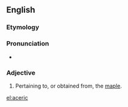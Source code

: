 ==English==

===Etymology===
{{der|en|la|ācer||maple}}

===Pronunciation===
* {{IPA|/æˈsɜɹ.ɪk/|lang=en}}

===Adjective===
{{head|en|adjective}}

# Pertaining to, or obtained from, the [[maple]].

[[el:aceric]]